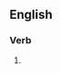 ==English==

===Verb===
{{head|en|present participle}}

# {{present participle of|alliterate|lang=en|nocat=1}}